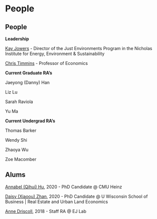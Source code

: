# People {-}

## People {-}

**Leadership**

[Kay Jowers](https://nicholasinstitute.duke.edu/people/kay-jowers) - Director of the Just Environments Program in the Nicholas Institute for Energy, Environment & Sustainability 

[Chris Timmins](https://sites.duke.edu/christophertimmins/) - Professor of Economics

**Current Graduate RA's**

Jaeyong (Danny) Han

Liz Lu 

Sarah Raviola

Yu Ma


**Current Undergrad RA's**

Thomas Barker

Wendy Shi

Zhaoya Wu

Zoe Macomber

## Alums {-}

[Annabel (Qihui) Hu](https://www.heinz.cmu.edu/faculty-research/profiles/hu-qihui/), 2020 - PhD Candidate @ CMU Heinz

[Daisy (Xiaoou) Zhan](https://business.wisc.edu/directory/profile/xiaoou-zhan/), 2020 - PhD Candidate @ U Wisconsin School of Business | Real Estate and Urban Land Economics

[Anne Driscoll](http://www.adriscoll.com/), 2018 - Staff RA @ EJ Lab
